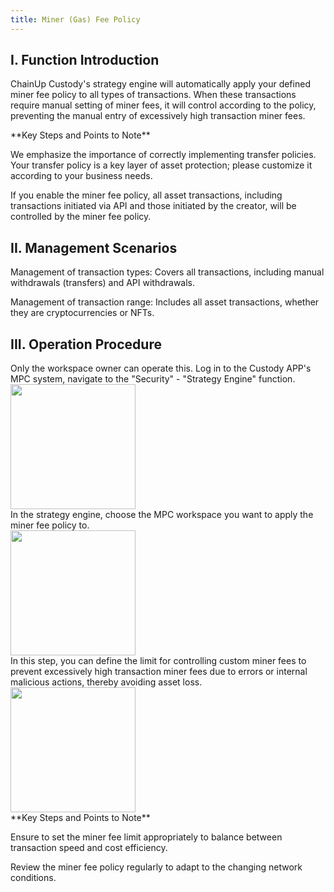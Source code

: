 ```yaml
---
title: Miner (Gas) Fee Policy
---
```


## I. Function Introduction

ChainUp Custody's strategy engine will automatically apply your defined miner fee policy to all types of transactions. When these transactions require manual setting of miner fees, it will control according to the policy, preventing the manual entry of excessively high transaction miner fees.

<Warning>
**Key Steps and Points to Note**

We emphasize the importance of correctly implementing transfer policies. Your transfer policy is a key layer of asset protection; please customize it according to your business needs.

If you enable the miner fee policy, all asset transactions, including transactions initiated via API and those initiated by the creator, will be controlled by the miner fee policy.

</Warning>

## II. Management Scenarios
Management of transaction types: Covers all transactions, including manual withdrawals (transfers) and API withdrawals.

Management of transaction range: Includes all asset transactions, whether they are cryptocurrencies or NFTs.


## III. Operation Procedure
<Tip>
Only the workspace owner can operate this.
</Tip>

<Steps>
<Step title="Login and Open Miner Fee Policy">
    Log in to the Custody APP's MPC system, navigate to the "Security" - "Strategy Engine" function.

<div className="w-full flex items-center justify-center">
        <img src="/images/user-guide/safe.jpg" width="200"/>
</div>

</Step>
<Step title="Choose the Workspace for the Policy">
   In the strategy engine, choose the MPC workspace you want to apply the miner fee policy to.

<div className="w-full flex items-center justify-center">
        <img src="/images/user-guide/workspacelist.jpg" width="200"/>
</div>

</Step>
<Step title="Add and Configure Miner Fee Policy">
In this step, you can define the limit for controlling custom miner fees to prevent excessively high transaction miner fees due to errors or internal malicious actions, thereby avoiding asset loss.

<div className="w-full flex items-center justify-center">
        <img src="/images/user-guide/minerfeesetting.jpg" width="200"/>
</div>

<Warning>
**Key Steps and Points to Note**

Ensure to set the miner fee limit appropriately to balance between transaction speed and cost efficiency.

Review the miner fee policy regularly to adapt to the changing network conditions.
</Warning>

</Step>

</Steps>